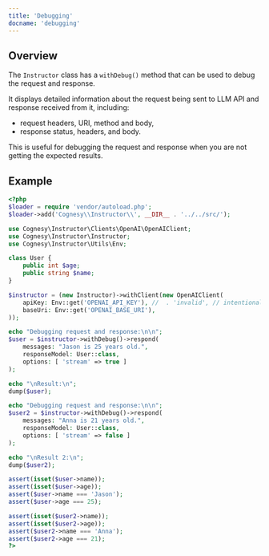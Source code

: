 ---
title: 'Debugging'
docname: 'debugging'
---

## Overview

The `Instructor` class has a `withDebug()` method that can be used to debug the request and response.

It displays detailed information about the request being sent to LLM API and response received from it,
including:
 - request headers, URI, method and body,
 - response status, headers, and body.

This is useful for debugging the request and response when you are not getting the expected results.

## Example

```php
<?php
$loader = require 'vendor/autoload.php';
$loader->add('Cognesy\\Instructor\\', __DIR__ . '../../src/');

use Cognesy\Instructor\Clients\OpenAI\OpenAIClient;
use Cognesy\Instructor\Instructor;
use Cognesy\Instructor\Utils\Env;

class User {
    public int $age;
    public string $name;
}

$instructor = (new Instructor)->withClient(new OpenAIClient(
    apiKey: Env::get('OPENAI_API_KEY'), //  . 'invalid', // intentionally invalid API key
    baseUri: Env::get('OPENAI_BASE_URI'),
));

echo "Debugging request and response:\n\n";
$user = $instructor->withDebug()->respond(
    messages: "Jason is 25 years old.",
    responseModel: User::class,
    options: [ 'stream' => true ]
);

echo "\nResult:\n";
dump($user);

echo "Debugging request and response:\n\n";
$user2 = $instructor->withDebug()->respond(
    messages: "Anna is 21 years old.",
    responseModel: User::class,
    options: [ 'stream' => false ]
);

echo "\nResult 2:\n";
dump($user2);

assert(isset($user->name));
assert(isset($user->age));
assert($user->name === 'Jason');
assert($user->age === 25);

assert(isset($user2->name));
assert(isset($user2->age));
assert($user2->name === 'Anna');
assert($user2->age === 21);
?>
```
